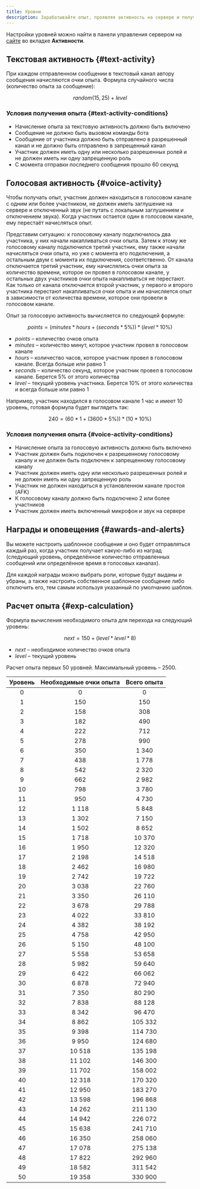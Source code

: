 ```yaml
---
title: Уровни
description: Зарабатывайте опыт, проявляя активность на сервере и получайте награды, а также соревнуйтесь с другими пользователя в борьбе за почетное место в таблице лидеров
---
```


Настройки уровней можно найти в панели управления сервером на [сайте](https://lacunabot.com/@me/guilds) во вкладке **Активности**.

## Текстовая активность \{#text-activity}

При каждом отправленном сообщении в текстовый канал автору сообщения начисляются очки опыта. Формула случайного числа (количество опыта за сообщение):

$$
random(15, 25) + level
$$

### Условия получения опыта \{#text-activity-conditions}

- Начисление опыта за текстовую активность должно быть включено
- Сообщение не должно быть вызовом команды бота
- Сообщение от участника должно быть отправлено в разрешенный канал и не должно быть отправлено в запрещенный канал
- Участник должен иметь одну или несколько разрешенных ролей и не должен иметь ни одну запрещенную роль
- С момента отправки последнего сообщения прошло 60 секунд

## Голосовая активность \{#voice-activity}

Чтобы получать опыт, участник должен находиться в голосовом канале с одним или более участником, не должен иметь заглушение на сервере и отключенный звук (не путать с локальным заглушением и отключением звука). Когда участник остается один в голосовом канале, ему перестаёт начисляться опыт.

Представим ситуацию: к голосовому каналу подключилось два участника, у них начали накапливаться очки опыта. Затем к этому же голосовому каналу подключился третий участник, ему также начали начисляться очки опыта, но уже с момента его подключения, а остальным двум с момента их подключения, соответственно. От канала отключается третий участник, ему начислялись очки опыта за количество времени, которое он провел в голосовом канале, у остальных двух участников очки опыта накапливаться не перестают. Как только от канала отключается второй участник, у первого и второго участника перестают накапливаться очки опыта и им начисляется опыт в зависимости от количества времени, которое они провели в голосовом канале.

Опыт за голосовую активность вычисляется по следующей формуле:

$$
points = (minutes * hours + (seconds * 5\%)) * (level * 10\%)
$$

- _points_ – количество очков опыта
- _minutes_ – количество минут, которое участник провел в голосовом канале
- _hours_ – количество часов, которое участник провел в голосовом канале. Всегда больше или равно 1
- _seconds_ – количество секунд, которое участник провел в голосовом канале. Берется 5% от этого количества
- _level_ – текущий уровень участника. Берется 10% от этого количества и всегда больше или равно 1

Например, участник находился в голосовом канале 1 час и имеет 10 уровень, готовая формула будет выглядеть так:

$$
240 = (60 * 1 + (3600 * 5\%)) * (10 * 10\%)
$$

### Условия получения опыта \{#voice-activity-conditions}

- Начисление опыта за голосовую активность должно быть включено
- Участник должен быть подключен к разрешенному голосовому каналу и не должен быть подключен к запрещенному голосовому каналу
- Участник должен иметь одну или несколько разрешенных ролей и не должен иметь ни одну запрещенную роль
- Участник не должен находиться в установленном канале простоя (AFK)
- К голосовому каналу должно быть подключено 2 или более участников
- Участник должен иметь включенный микрофон и звук на сервере

## Награды и оповещения \{#awards-and-alerts}

Вы можете настроить шаблонное сообщение и оно будет отправляться каждый раз, когда участник получает какую-либо из наград (следующий уровень, определённое количество отправленных сообщений или определённое время в голосовых каналах).

Для каждой награды можно выбрать роли, которые будут выданы и убраны, а также настроить собственное шаблонное сообщение либо отключить его, тем самым используя указанный по умолчанию шаблон.

## Расчет опыта \{#exp-calculation}

Формула вычисления необходимого опыта для перехода на следующий уровень:

$$
next = 150 + (level * level * 8)
$$

- _next_ – необходимое количество очков опыта
- _level_ – текущий уровень

Расчет опыта первых 50 уровней. Максимальный уровень – 2500.

| Уровень | Необходимые очки опыта | Всего опыта |
| :-----: | :--------------------: | :---------: |
|    0    |           0            |      0      |
|    1    |          150           |     150     |
|    2    |          158           |     308     |
|    3    |          182           |     490     |
|    4    |          222           |     712     |
|    5    |          278           |     990     |
|    6    |          350           |    1 340    |
|    7    |          438           |    1 778    |
|    8    |          542           |    2 320    |
|    9    |          662           |    2 982    |
|   10    |          798           |    3 780    |
|   11    |          950           |    4 730    |
|   12    |         1 118          |    5 848    |
|   13    |         1 302          |    7 150    |
|   14    |         1 502          |    8 652    |
|   15    |         1 718          |   10 370    |
|   16    |         1 950          |   12 320    |
|   17    |         2 198          |   14 518    |
|   18    |         2 462          |   16 980    |
|   19    |         2 742          |   19 722    |
|   20    |         3 038          |   22 760    |
|   21    |         3 350          |   26 110    |
|   22    |         3 678          |   29 788    |
|   23    |         4 022          |   33 810    |
|   24    |         4 382          |   38 192    |
|   25    |         4 758          |   42 950    |
|   26    |         5 150          |   48 100    |
|   27    |         5 558          |   53 658    |
|   28    |         5 982          |   59 640    |
|   29    |         6 422          |   66 062    |
|   30    |         6 878          |   72 940    |
|   31    |         7 350          |   80 290    |
|   32    |         7 838          |   88 128    |
|   33    |         8 342          |   96 470    |
|   34    |         8 862          |   105 332   |
|   35    |         9 398          |   114 730   |
|   36    |         9 950          |   124 680   |
|   37    |         10 518         |   135 198   |
|   38    |         11 102         |   146 300   |
|   39    |         11 702         |   158 002   |
|   40    |         12 318         |   170 320   |
|   41    |         12 950         |   183 270   |
|   42    |         13 598         |   196 868   |
|   43    |         14 262         |   211 130   |
|   44    |         14 942         |   226 072   |
|   45    |         15 638         |   241 710   |
|   46    |         16 350         |   258 060   |
|   47    |         17 078         |   275 138   |
|   48    |         17 822         |   292 960   |
|   49    |         18 582         |   311 542   |
|   50    |         19 358         |   330 900   |
